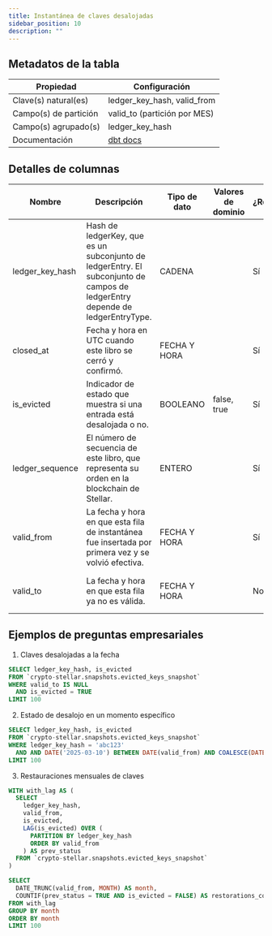 ```yaml
---
title: Instantánea de claves desalojadas
sidebar_position: 10
description: ""
---
```


<div className="scoped-data-dictionary-table">

## Metadatos de la tabla

| Propiedad             | Configuración                                                                                       |
| --------------------- | --------------------------------------------------------------------------------------------------- |
| Clave(s) natural(es)  | ledger_key_hash, valid_from                                                                         |
| Campo(s) de partición | valid_to (partición por MES)                                                                        |
| Campo(s) agrupado(s)  | ledger_key_hash                                                                                     |
| Documentación         | [dbt docs](http://www.stellar-dbt-docs.com/#!/model/model.stellar_dbt_public.evicted_keys_snapshot) |

## Detalles de columnas

| Nombre          | Descripción                                                                                                                  | Tipo de dato | Valores de dominio | ¿Requerido? | Notas                                                                |
| --------------- | ---------------------------------------------------------------------------------------------------------------------------- | ------------ | ------------------ | ----------- | -------------------------------------------------------------------- |
| ledger_key_hash | Hash de ledgerKey, que es un subconjunto de ledgerEntry. El subconjunto de campos de ledgerEntry depende de ledgerEntryType. | CADENA       |                    | Sí          |                                                                      |
| closed_at       | Fecha y hora en UTC cuando este libro se cerró y confirmó.                                                                   | FECHA Y HORA |                    | Sí          | Se espera que los libros se cierren aproximadamente cada 5 segundos. |
| is_evicted      | Indicador de estado que muestra si una entrada está desalojada o no.                                                         | BOOLEANO     | false, true        | Sí          | false = la clave ha sido restaurada.                                 |
| ledger_sequence | El número de secuencia de este libro, que representa su orden en la blockchain de Stellar.                                   | ENTERO       |                    | Sí          | Campo agrupado. Único por libro.                                     |
| valid_from      | La fecha y hora en que esta fila de instantánea fue insertada por primera vez y se volvió efectiva.                          | FECHA Y HORA |                    | Sí          | Ayuda a rastrear cambios a lo largo del tiempo.                      |
| valid_to        | La fecha y hora en que esta fila ya no es válida.                                                                            | FECHA Y HORA |                    | No          | Si es nula, la configuración está actualmente activa.                |

## Ejemplos de preguntas empresariales

1. Claves desalojadas a la fecha

```sql
SELECT ledger_key_hash, is_evicted
FROM `crypto-stellar.snapshots.evicted_keys_snapshot`
WHERE valid_to IS NULL
  AND is_evicted = TRUE
LIMIT 100
```

2. Estado de desalojo en un momento específico

```sql
SELECT ledger_key_hash, is_evicted
FROM `crypto-stellar.snapshots.evicted_keys_snapshot`
WHERE ledger_key_hash = 'abc123'
  AND AND DATE('2025-03-10') BETWEEN DATE(valid_from) AND COALESCE(DATE(valid_to), '9999-12-31')
LIMIT 100
```

3. Restauraciones mensuales de claves

```sql
WITH with_lag AS (
  SELECT
    ledger_key_hash,
    valid_from,
    is_evicted,
    LAG(is_evicted) OVER (
      PARTITION BY ledger_key_hash
      ORDER BY valid_from
    ) AS prev_status
  FROM `crypto-stellar.snapshots.evicted_keys_snapshot`
)

SELECT
  DATE_TRUNC(valid_from, MONTH) AS month,
  COUNTIF(prev_status = TRUE AND is_evicted = FALSE) AS restorations_count
FROM with_lag
GROUP BY month
ORDER BY month
LIMIT 100
```

</div>
